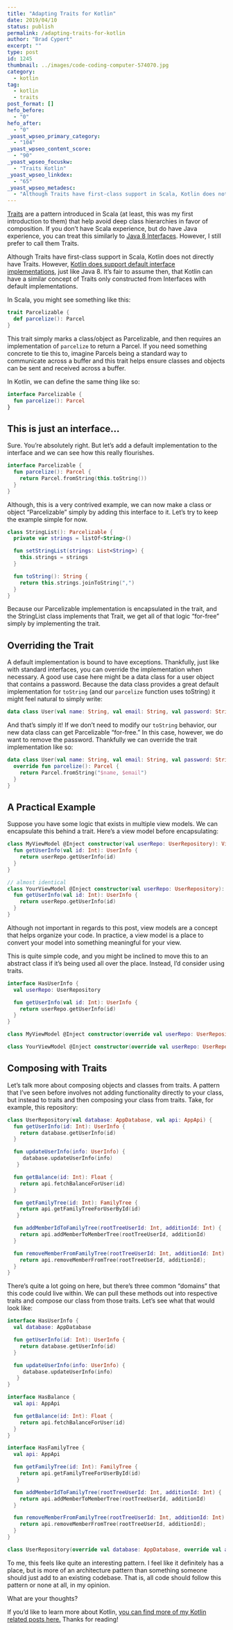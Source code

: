 ```yaml
---
title: "Adapting Traits for Kotlin"
date: 2019/04/10
status: publish
permalink: /adapting-traits-for-kotlin
author: "Brad Cypert"
excerpt: ""
type: post
id: 1245
thumbnail: ../images/code-coding-computer-574070.jpg
category:
  - kotlin
tag:
  - kotlin
  - traits
post_format: []
hefo_before:
  - "0"
hefo_after:
  - "0"
_yoast_wpseo_primary_category:
  - "104"
_yoast_wpseo_content_score:
  - "90"
_yoast_wpseo_focuskw:
  - "Traits Kotlin"
_yoast_wpseo_linkdex:
  - "65"
_yoast_wpseo_metadesc:
  - "Although Traits have first-class support in Scala, Kotlin does not directly have Traits. However, we can create our own traits in Kotlin using interfaces."
---
```



[Traits](https://docs.scala-lang.org/tour/traits.html) are a pattern introduced in Scala (at least, this was my first introduction to them) that help avoid deep class hierarchies in favor of composition. If you don’t have Scala experience, but do have Java experience, you can treat this similarly to [Java 8 Interfaces](https://docs.oracle.com/javase/tutorial/java/IandI/defaultmethods.html). However, I still prefer to call them Traits.

Although Traits have first-class support in Scala, Kotlin does not directly have Traits. However, [Kotlin does support default interface implementations](https://kotlinlang.org/docs/reference/interfaces.html), just like Java 8. It’s fair to assume then, that Kotlin can have a similar concept of Traits only constructed from Interfaces with default implementations.

In Scala, you might see something like this:

```scala
trait Parcelizable {
  def parcelize(): Parcel
}
```

This trait simply marks a class/object as Parcelizable, and then requires an implementation of `parcelize` to return a Parcel. If you need something concrete to tie this to, imagine Parcels being a standard way to communicate across a buffer and this trait helps ensure classes and objects can be sent and received across a buffer.

In Kotlin, we can define the same thing like so:

```kotlin
interface Parcelizable {
  fun parcelize(): Parcel
}

```

## This is just an interface…

Sure. You’re absolutely right. But let’s add a default implementation to the interface and we can see how this really flourishes.

```kotlin
interface Parcelizable {
  fun parcelize(): Parcel {
    return Parcel.fromString(this.toString())
  }
}
```

Although, this is a very contrived example, we can now make a class or object “Parcelizable” simply by adding this interface to it. Let’s try to keep the example simple for now.

```kotlin
class StringList(): Parcelizable {
  private var strings = listOf<String>()

  fun setStringList(strings: List<String>) {
    this.strings = strings
  }

  fun toString(): String {
    return this.strings.joinToString(",")
  }
}
```

Because our Parcelizable implementation is encapsulated in the trait, and the StringList class implements that Trait, we get all of that logic “for-free” simply by implementing the trait.

## Overriding the Trait

A default implementation is bound to have exceptions. Thankfully, just like with standard interfaces, you can override the implementation when necessary. A good use case here might be a data class for a user object that contains a password. Because the data class provides a great default implementation for `toString` (and our `parcelize` function uses toString) it might feel natural to simply write:

```kotlin
data class User(val name: String, val email: String, val password: String) : Parcelizable
```

And that’s simply it! If we don’t need to modify our `toString` behavior, our new data class can get Parcelizable “for-free.” In this case, however, we do want to remove the password. Thankfully we can override the trait implementation like so:

```kotlin
data class User(val name: String, val email: String, val password: String) : Parcelizable {
  override fun parcelize(): Parcel {
    return Parcel.fromString("$name, $email")
  }
}

```

## A Practical Example

Suppose you have some logic that exists in multiple view models. We can encapsulate this behind a trait. Here’s a view model before encapsulating:

```kotlin
class MyViewModel @Inject constructor(val userRepo: UserRepository): ViewModel {
  fun getUserInfo(val id: Int): UserInfo {
    return userRepo.getUserInfo(id)
  }
}

// almost identical
class YourViewModel @Inject constructor(val userRepo: UserRepository): ViewModel {
  fun getUserInfo(val id: Int): UserInfo {
    return userRepo.getUserInfo(id)
  }
}
```

<HeadsUp title="What is a view model?">
  Although not important in regards to this post, view models are a concept that
  helps organize your code. In practice, a view model is a place to convert your
  model into something meaningful for your view.
</HeadsUp>

This is quite simple code, and you might be inclined to move this to an abstract
class if it’s being used all over the place. Instead, I’d consider using traits.

```kotlin
interface HasUserInfo {
  val userRepo: UserRepository

  fun getUserInfo(val id: Int): UserInfo {
    return userRepo.getUserInfo(id)
  }
}

class MyViewModel @Inject constructor(override val userRepo: UserRepository): ViewModel, HasUserInfo

class YourViewModel @Inject constructor(override val userRepo: UserRepository): ViewModel, HasUserInfo
```

## Composing with Traits

Let’s talk more about composing objects and classes from traits. A pattern that I’ve seen before involves not adding functionality directly to your class, but instead to traits and then composing your class from traits. Take, for example, this repository:

```kotlin
class UserRepository(val database: AppDatabase, val api: AppApi) {
  fun getUserInfo(id: Int): UserInfo {
    return database.getUserInfo(id)
  }

  fun updateUserInfo(info: UserInfo) {
     database.updateUserInfo(info)
   }

  fun getBalance(id: Int): Float {
    return api.fetchBalanceForUser(id)
  }

  fun getFamilyTree(id: Int): FamilyTree {
    return api.getFamilyTreeForUserById(id)
   }

  fun addMemberIdToFamilyTree(rootTreeUserId: Int, additionId: Int) {
    return api.addMemberToMemberTree(rootTreeUserId, additionId)
  }

  fun removeMemberFromFamilyTree(rootTreeUserId: Int, additionId: Int) {
    return api.removeMemberFromTree(rootTreeUserId, additionId);
  }
}
```

There’s quite a lot going on here, but there’s three common “domains” that this code could live within. We can pull these methods out into respective traits and compose our class from those traits. Let’s see what that would look like:

```kotlin
interface HasUserInfo {
  val database: AppDatabase

  fun getUserInfo(id: Int): UserInfo {
    return database.getUserInfo(id)
  }

  fun updateUserInfo(info: UserInfo) {
     database.updateUserInfo(info)
   }
}

interface HasBalance {
  val api: AppApi

  fun getBalance(id: Int): Float {
    return api.fetchBalanceForUser(id)
  }
}

interface HasFamilyTree {
  val api: AppApi

  fun getFamilyTree(id: Int): FamilyTree {
    return api.getFamilyTreeForUserById(id)
   }

  fun addMemberIdToFamilyTree(rootTreeUserId: Int, additionId: Int) {
    return api.addMemberToMemberTree(rootTreeUserId, additionId)
  }

  fun removeMemberFromFamilyTree(rootTreeUserId: Int, additionId: Int) {
    return api.removeMemberFromTree(rootTreeUserId, additionId);
  }
}

class UserRepository(override val database: AppDatabase, override val api: AppApi) : HasUserInfo, HasBalance, HasFamilyTree
```

To me, this feels like quite an interesting pattern. I feel like it definitely has a place, but is more of an architecture pattern than something someone should just add to an existing codebase. That is, all code should follow this pattern or none at all, in my opinion.

What are your thoughts?

If you’d like to learn more about Kotlin, [you can find more of my Kotlin related posts here.](/tags/kotlin/) Thanks for reading!
